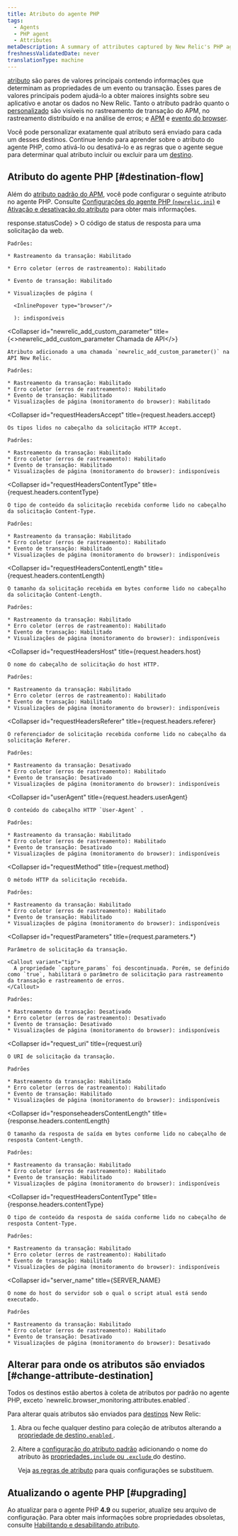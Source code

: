 ```yaml
---
title: Atributo do agente PHP
tags:
  - Agents
  - PHP agent
  - Attributes
metaDescription: A summary of attributes captured by New Relic's PHP agent.
freshnessValidatedDate: never
translationType: machine
---
```


[atributo](/docs/features/agent-attributes) são pares de valores principais contendo informações que determinam as propriedades de um evento ou transação. Esses pares de valores principais podem ajudá-lo a obter maiores insights sobre seu aplicativo e anotar os dados no New Relic. Tanto o atributo padrão quanto o [personalizado](/docs/agents/manage-apm-agents/agent-data/collect-custom-attributes) são visíveis no rastreamento de transação do APM, no rastreamento distribuído e na análise de erros; e [APM](/docs/insights/explore-data/attributes/apm-default-attributes-insights) e [evento do browser](/docs/insights/explore-data/attributes/browser-default-attributes-insights#browser-attributes-table).

Você pode personalizar exatamente qual atributo será enviado para cada um desses destinos. Continue lendo para aprender sobre o atributo do agente PHP, como ativá-lo ou desativá-lo e as regras que o agente segue para determinar qual atributo incluir ou excluir para um [destino](/docs/features/agent-attributes#destinations).

## Atributo do agente PHP [#destination-flow]

Além do [atributo padrão do APM](/docs/insights/new-relic-insights/decorating-events/apm-default-attributes-insights#transaction-defaults), você pode configurar o seguinte atributo no agente PHP. Consulte [Configurações do agente PHP (`newrelic.ini`)](/docs/php/php-agent-phpini-settings) e [Ativação e desativação do atributo](/docs/agents/php-agent/attributes/enabling-and-disabling-attributes) para obter mais informações.

<CollapserGroup>
  <Collapser
    id="httpResponseCode"
    title={<InlineCode>response.statusCode</InlineCode>}
  >
    O código de status de resposta para uma solicitação da web.

    Padrões:

    * Rastreamento da transação: Habilitado

    * Erro coletor (erros de rastreamento): Habilitado

    * Evento de transação: Habilitado

    * Visualizações de página (

      <InlinePopover type="browser"/>

      ): indisponíveis
  </Collapser>

  <Collapser
    id="newrelic_add_custom_parameter"
    title={<><InlineCode>newrelic_add_custom_parameter</InlineCode> Chamada de API</>}
  >
    Atributo adicionado a uma chamada `newrelic_add_custom_parameter()` na API New Relic.

    Padrões:

    * Rastreamento da transação: Habilitado
    * Erro coletor (erros de rastreamento): Habilitado
    * Evento de transação: Habilitado
    * Visualizações de página (monitoramento do browser): Habilitado
  </Collapser>

  <Collapser
    id="requestHeadersAccept"
    title={<InlineCode>request.headers.accept</InlineCode>}
  >
    Os tipos lidos no cabeçalho da solicitação HTTP Accept.

    Padrões:

    * Rastreamento da transação: Habilitado
    * Erro coletor (erros de rastreamento): Habilitado
    * Evento de transação: Habilitado
    * Visualizações de página (monitoramento do browser): indisponíveis
  </Collapser>

  <Collapser
    id="requestHeadersContentType"
    title={<InlineCode>request.headers.contentType</InlineCode>}
  >
    O tipo de conteúdo da solicitação recebida conforme lido no cabeçalho da solicitação Content-Type.

    Padrões:

    * Rastreamento da transação: Habilitado
    * Erro coletor (erros de rastreamento): Habilitado
    * Evento de transação: Habilitado
    * Visualizações de página (monitoramento do browser): indisponíveis
  </Collapser>

  <Collapser
    id="requestHeadersContentLength"
    title={<InlineCode>request.headers.contentLength</InlineCode>}
  >
    O tamanho da solicitação recebida em bytes conforme lido no cabeçalho da solicitação Content-Length.

    Padrões:

    * Rastreamento da transação: Habilitado
    * Erro coletor (erros de rastreamento): Habilitado
    * Evento de transação: Habilitado
    * Visualizações de página (monitoramento do browser): indisponíveis
  </Collapser>

  <Collapser
    id="requestHeadersHost"
    title={<InlineCode>request.headers.host</InlineCode>}
  >
    O nome do cabeçalho de solicitação do host HTTP.

    Padrões:

    * Rastreamento da transação: Habilitado
    * Erro coletor (erros de rastreamento): Habilitado
    * Evento de transação: Habilitado
    * Visualizações de página (monitoramento do browser): indisponíveis
  </Collapser>

  <Collapser
    id="requestHeadersReferer"
    title={<InlineCode>request.headers.referer</InlineCode>}
  >
    O referenciador de solicitação recebida conforme lido no cabeçalho da solicitação Referer.

    Padrões:

    * Rastreamento da transação: Desativado
    * Erro coletor (erros de rastreamento): Habilitado
    * Evento de transação: Desativado
    * Visualizações de página (monitoramento do browser): indisponíveis
  </Collapser>

  <Collapser
    id="userAgent"
    title={<InlineCode>request.headers.userAgent</InlineCode>}
  >
    O conteúdo do cabeçalho HTTP `User-Agent` .

    Padrões:

    * Rastreamento da transação: Habilitado
    * Erro coletor (erros de rastreamento): Habilitado
    * Evento de transação: Desativado
    * Visualizações de página (monitoramento do browser): indisponíveis
  </Collapser>

  <Collapser
    id="requestMethod"
    title={<InlineCode>request.method</InlineCode>}
  >
    O método HTTP da solicitação recebida.

    Padrões:

    * Rastreamento da transação: Habilitado
    * Erro coletor (erros de rastreamento): Habilitado
    * Evento de transação: Habilitado
    * Visualizações de página (monitoramento do browser): indisponíveis
  </Collapser>

  <Collapser
    id="requestParameters"
    title={<InlineCode>request.parameters.\*</InlineCode>}
  >
    Parâmetro de solicitação da transação.

    <Callout variant="tip">
      A propriedade `capture_params` foi descontinuada. Porém, se definido como `true`, habilitará o parâmetro de solicitação para rastreamento da transação e rastreamento de erros.
    </Callout>

    Padrões:

    * Rastreamento da transação: Desativado
    * Erro coletor (erros de rastreamento): Desativado
    * Evento de transação: Desativado
    * Visualizações de página (monitoramento do browser): indisponíveis
  </Collapser>

  <Collapser
    id="request_uri"
    title={<InlineCode>request.uri</InlineCode>}
  >
    O URI de solicitação da transação.

    Padrões

    * Rastreamento da transação: Habilitado
    * Erro coletor (erros de rastreamento): Habilitado
    * Evento de transação: Habilitado
    * Visualizações de página (monitoramento do browser): indisponíveis
  </Collapser>

  <Collapser
    id="responseheadersContentLength"
    title={<InlineCode>response.headers.contentLength</InlineCode>}
  >
    O tamanho da resposta de saída em bytes conforme lido no cabeçalho de resposta Content-Length.

    Padrões:

    * Rastreamento da transação: Habilitado
    * Erro coletor (erros de rastreamento): Habilitado
    * Evento de transação: Habilitado
    * Visualizações de página (monitoramento do browser): indisponíveis
  </Collapser>

  <Collapser
    id="requestHeadersContentType"
    title={<InlineCode>response.headers.contentType</InlineCode>}
  >
    O tipo de conteúdo da resposta de saída conforme lido no cabeçalho de resposta Content-Type.

    Padrões:

    * Rastreamento da transação: Habilitado
    * Erro coletor (erros de rastreamento): Habilitado
    * Evento de transação: Habilitado
    * Visualizações de página (monitoramento do browser): indisponíveis
  </Collapser>

  <Collapser
    id="server_name"
    title={<InlineCode>SERVER_NAME</InlineCode>}
  >
    O nome do host do servidor sob o qual o script atual está sendo executado.

    Padrões

    * Rastreamento da transação: Habilitado
    * Erro coletor (erros de rastreamento): Habilitado
    * Evento de transação: Desativado
    * Visualizações de página (monitoramento do browser): Desativado
  </Collapser>
</CollapserGroup>

## Alterar para onde os atributos são enviados [#change-attribute-destination]

<Callout variant="tip">
  Todos os destinos estão abertos à coleta de atributos por padrão no agente PHP, exceto `newrelic.browser_monitoring.attributes.enabled`.
</Callout>

Para alterar quais atributos são enviados para [destinos](/docs/apm/other-features/attributes/agent-attributes#destinations) New Relic:

1. Abra ou feche qualquer destino para coleção de atributos alterando a [propriedade de destino`.enabled` ](/docs/agents/php-agent/attributes/enabling-disabling-attributes#destination-on-off).

2. Altere a [configuração do atributo padrão](#attributes) adicionando o nome do atributo às [propriedades`.include` ou `.exclude` ](/docs/agents/php-agent/attributes/enabling-disabling-attributes#destination-attribute-specific)do destino.

   Veja [as regras de atributo](/docs/agents/php-agent/attributes/enabling-disabling-attributes#attruls) para quais configurações se substituem.

## Atualizando o agente PHP [#upgrading]

Ao atualizar para o agente PHP <DNT>**4.9**</DNT> ou superior, atualize seu arquivo de configuração. Para obter mais informações sobre propriedades obsoletas, consulte [Habilitando e desabilitando atributo](/docs/php/php-agent-enabling-and-disabling-attributes#deprecated).
